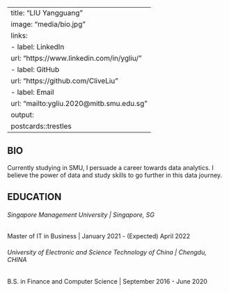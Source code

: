 
---
title: "LIU Yangguang"
image: "media/bio.jpg"
links:
  - label: LinkedIn
    url: "https://www.linkedin.com/in/ygliu/"
  - label: GitHub
    url: "https://github.com/CliveLiu"
  - label: Email
    url: "mailto:ygliu.2020@mitb.smu.edu.sg"
output:
  postcards::trestles
---
 
## BIO

Currently studying in SMU, I persuade a career towards data analytics. I believe the power of data and study skills to go further in this data journey.

## EDUCATION

###### Singapore Management University | Singapore, SG

Master of IT in Business | January 2021 - (Expected) April 2022

###### University of Electronic and Science Technology of China | Chengdu, CHINA

B.S. in Finance and Computer Science | September 2016 - June 2020

<!-- ## Experience -->

<!-- **Google Brain** | Principal Investigator | January 2018 - Present -->


<!-- Comment: Ctrl + Shift +C -->
<!-- This BIO page is from: -->
<!-- https://rstudio.github.io/distill/website.html?panelset1=screenshot&panelset2=screenshot2&panelset3=inspiration3&panelset=themed-site#postcards -->
